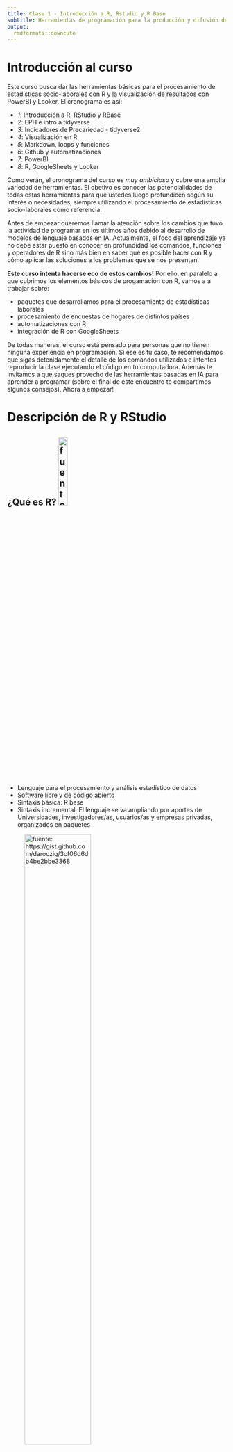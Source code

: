 ```yaml
---
title: Clase 1 - Introducción a R, Rstudio y R Base 
subtitle: Herramientas de programación para la producción y difusión de estadísticas socioeconómicas - ASET
output: 
  rmdformats::downcute
---
```



# Introducción al curso 

Este curso busca dar las herramientas básicas para el procesamiento de estadísticas socio-laborales con R y la visualización de resultados con PowerBI y Looker. El cronograma es así:

- *1*: Introducción a R, RStudio y RBase
- *2*: EPH e intro a tidyverse
- *3*: Indicadores de Precariedad - tidyverse2
- *4*: Visualización en R
- *5*: Markdown, loops y funciones
- *6*: Github y automatizaciones
- *7*: PowerBI
- *8*: R, GoogleSheets y Looker

Como verán, el cronograma del curso es *muy ambicioso* y cubre una amplia variedad de herramientas. El obetivo es conocer las potencialidades de todas estas herramientas para que ustedes luego profundicen según su interés o necesidades, siempre utilizando el procesamiento de estadísticas socio-laborales como referencia. 

Antes de empezar queremos llamar la atención sobre los cambios que tuvo la actividad de programar en los últimos años debido al desarrollo de modelos de lenguaje basados en IA. Actualmente, el foco del aprendizaje ya no debe estar puesto en conocer en profundidad los comandos, funciones y operadores de R sino más bien en saber qué es posible hacer con R y cómo aplicar las soluciones a los problemas que se nos presentan. 

**Este curso intenta hacerse eco de estos cambios!** Por ello, en paralelo a que cubrimos los elementos básicos de progamación con R, vamos a a trabajar sobre: 

- paquetes que desarrollamos para el procesamiento de estadísticas laborales
- procesamiento de encuestas de hogares de distintos países
- automatizaciones con R
- integración de R con GoogleSheets

De todas maneras, el curso está pensado para personas que no tienen ninguna experiencia en programación. Si ese es tu caso, te recomendamos que sigas detenidamente el detalle de los comandos utilizados e intentes reproducir la clase ejecutando el código en tu computadora. Además te invitamos a que saques provecho de las herramientas basadas en IA para aprender a programar (sobre el final de este encuentro te compartimos algunos consejos). Ahora a empezar!

# Descripción de R y RStudio     

## ¿Qué es R?   ![fuente: cran.r-project.org](img/Rlogo.png){width="20%"}
- Lenguaje para el procesamiento y análisis estadístico de datos  
- Software libre y de código abierto  
- Sintaxis básica: R base  
- Sintaxis incremental: El lenguaje se va ampliando por aportes de Universidades, investigadores/as, usuarios/as y empresas privadas, organizados en paquetes 

![fuente: https://gist.github.com/daroczig/3cf06d6db4be2bbe3368](img/cran_packages.png){width="60%"}

<br>

[^1]: Más allá de los comandos elementales, comandos más sofisticados tienen muchas versiones, y algunas quedan en desuso en el tiempo.

![https://www.rstudio.com/](img/RStudiologo.png)

El _entorno_ más cómodo para utilizar el _lenguaje_ __R__ es el _programa_ __R studio__

- Rstudio es una empresa que produce productos asociados al lenguaje R, como el programa sobre el que corremos los comandos, y extensiones del lenguaje (librerías).
 
- El programa es _gratuito_ y se puede bajar de la [página oficial](https://www.rstudio.com/) 


![Pantalla Rstudio](img/rstudio_pantalla.png)

## Diferencias con otros softwares

![fuente: http://ucanalytics.com/blogs/choose-your-data-mining-statistics-software/](img/Statistical Softwares.PNG)   

Algunas de las características principales de R:       

- Gratuito   
- Funciona principalmente por líneas de código (Aunque ya hay paquetes que permiten ejecutar comandos desde el menú y los botones sin tener que esribir código)
- Trabaja las bases de microdatos de forma virtual y no fisica, lo que permite disponer de varias al mismo tiempo sin mayor dificultad (no requiere abrir cada base, trabajarla por separado y luego cerrarla), ni exije guardar fisicamente los cambios.
- Comunidades-RUGs: Aportes de usuarias y usuarios
- Extensible a otros lenguajes y usos (presentación como esta, diseño de aplicaciones)
- Facilidad para automatizar procesamientos periódicos

<br>

# Lógica sintáctica en R base     

Con _R base_ nos referimos a los comandos básicos que vienen incorporados en el R, sin necesidad de cargar paquetes complementarios. 

## Objetos
Los __Objetos/Elementos__ constituyen la categoría esencial de R. De hecho, todo en R es un objeto, y se almacena con un nombre específico que **no debe poseer espacios**. Un número, un vector, una función, la progresión de letras del abecedario, una base de datos, un gráfico, constituyen para R objetos de distinto tipo. Los objetos que vamos creando a medida que trabajamos pueden visualizarse en la panel derecho superior de la pantalla ("Environment"). 


## Operadores

Los operadores son los símbolos que le indican a R que debe realizar una tarea. Mediante la combinación de datos y operadores es que logramos que R haga su trabajo.

Existen operadores específicos para cada tipo de tarea. Los tipos de operadores principales son los siguientes:

* De asignación
* Aritméticos
* Relacionales
* Lógicos


### Operadores de asignación

- **<-**
- **=**

Ambos operadores sirven para definir objetos, es decir, asignarle un valor. 
Sin embargo, en la práctica se suele utilizar el operador __```<-```__ para la definición de objetos, por más que el __```=```__ sea equivalente.  __A la izquierda__ del __```<-```__ debe ubicarse el nombre que tomará el elemento a crear. __Del lado derecho__ debe ir la definición del mismo.

Veamos un ejemplo:
```r
A <- 1
A 
```

Al definir un elemento, el mismo queda guardado en el ambiente del programa, y podrá ser utilizado posteriormente para observar su contenido o para realizar una operación con el mismo.

```r
A + 6
```

Al correr una linea con el nombre del objeto, la consola del programa nos muestra su contenido. Entre corchetes observamos el número de orden del elemento en cuestión.


```r
B <- 2
B
```

 __```<-```__ y __```=```__ son operadores __Unidireccionales__, es decir que:     
```A <- B``` o  ```A = B```implica que __A__ va tomar como valor el contenido del objeto __B__, y no al revés.

```r
A <- 150
B <- 132
```

```r
A = B #Ahora A toma el valor de B 
print(A)

#(B continua conservando el mismo valor)
```

En R, cuando se define un objeto con el mismo nombre de un objeto previamente existente, el último reemplaza al primero.


### Operadores aritméticos:

- Suma: ```+```
- Resta: ```-```
- Cociente: ```/```
- Multiplicación: ```*```
- Potencia: ```^```

```r
#suma 
5+6

#Resta
6-8

#cociente
6/2

#multiplicacion
6*2

#Potencia
3^3

```

### Operadores lógicos relacionales: 

Los operadores lógicos son usados para describir relaciones, expresadas como verdadero (TRUE) o falso (FALSE).

- Mayor: ```>```
- Mayor o igual: ```>=```
- Menor: ```<```
- Menor o igual: ```<=```
- Igual: ```==```
- Distinto: ```!=```


```r
#Redefinimos los valores A y B
A <- 10
B <- 20

#Realizamos comparaciones lógicas
A > B
A >= B
A < B
A <= B
A == B
A != B

```

Como muestra el siguiente ejemplo, el resultado de una operación lógica puede almacenarse como el valor de un objeto.

```r
C <- A != B
C
```


### Otros operadores lógicos: 

- Ó: ```|```
- Y: ```&```

```r
#Redefinimos los valores A y B
A <- 50
B <- 72
#Realizamos comparaciones lógicas

(A > 60 & B > 65)
(A < 60 | B < 65) 

```
> Practica:     
1) Crear un objeto llamado "mi_numero" que almecene un número que ustedes quieran. ¿Qué pasa si lo intentan nombrar como "mi numero"?         
2) Realizar alguna operación matemática con el objeto y guardar el resultado como un nuevo objeto llamado "otro_numero".     
3) Comprobar lógicamente si el segundo objeto es igual a 10.    
4) Comprobar lógicamente si alguno de los dos objetos es mayor a 10     


```r
mi_numero <- 9
otro_numero <- mi_numero *2
otro_numero == 10
(otro_numero > 10 | mi_numero > 10) 

```

## Caracteres especiales

- R es sensible a mayúsculas y minúsculas, tanto para los nombres de las variables, como para las funciones y parámetros.
- Los __espacios en blanco__ y los __carriage return__ (_enter_) no son considerados por el lenguaje. Los podemos aprovechar para emprolijar el código y que la lectura sea más simple[^2].

[^2]: veremos que existen ciertas excepciones con algunos paquetes más adelante. 

- El __numeral__ ```#``` se utiliza para hacer comentarios. Todo lo que se escribe después del # no es interpretado por R. Se debe utilizar un # por cada línea de código que se desea anular

- Los __corchetes__ ```[]``` se utilizan para acceder a un objeto:
    - en un vector[n° orden]
    - en una tabla[fila, columna]
    - en una lista[n° elemento]
- el signo __$__ también es un método de acceso. Particularmente, en los dataframes, nos permitira acceder a una determinada columna de una tabla

- Los __paréntesis__```()``` se utilizan en las funciones para definir los parámetros.

- Las __comas__ ```, ```  se utilizan para separar los parametros al interior de una función. 

***

## Tipos de Objetos:    
Existen un gran cantidad de objetos distintos en R, en lo que respecta al curso trabajaremos principalmente con 4 de ellos:

- Valores
- Vectores
- Data Frames
- Listas

### Valores
Nos vamos a referir como "valores" a los objetos de una sola dimensión. Un número, una palabra, una fecha.    

Los valores (y los objetos en general) en R pueden ser de distintas _clases_. Veamos algunos ejemplos:     

__Clase "Numeric" (numéricos)__
```r
A <- 1
class(A)
```

<br>
  
__Clase 'Character' (caracter)__
```r
A <- "Hola, ¿qué tal?"

class(A)
```

<br>

__Clase 'Date' (caracter)__
```r
class(Sys.Date())
```

### Vectores
Un vector es un conjunto de valores de la misma clase. Puede haber vectores númericos, character, Date, etc.

Para crear un __vector__ utilizamos el comando ```c()```, de combinar.
```r
# Vector numérico
vec_num <- c(1, 2, 2,2,3,2,1, 2, 1, 1, 1)
class(vec_num)

# Vector de caracteres
dias_char <- c("Lunes","Viernes","Viernes","Jueves",
       "Martes", "Martes","Miercoles","Martes",
       "Miercoles")
class(dias_char)

# Vector de tipo fecha
vec_fecha <- Sys.Date()+2

class(vec_fecha)

```
La función **table** nos permite hacer un tabulado univariado de la cantidad de casos para cada categoría de un vector (también sirve para tabulados bivariados). Contemos la cantidad de casos por dia de la semana
```r
table(dias_char)
```

#### Vectores de tipo 'factor'    
  
En general se usa para datos ordinales. Es decir, para una variable cualitativa para la cual necesitamos establecer cierta ordinalidad en sus posibles valores.      

**Crear o transforma una variable en *factor* nos será sumamente útil para realizar tablas o gráficos siguiendo un orden deseado para las categorías** 

```r
# Una propiedad del factor: las etiquetas.
dias_factor <- factor(dias_char,
                 levels = c("Lunes",
                            "Martes",
                            "Miercoles",
                            "Jueves",
                            "Viernes"))
class(dias_factor)
```
Veamos ahora como se muestra un tabulado con la variable como factor
```r
table(dias_factor)
```
La diferencia entre un _character_ y un _factor_ es que el último tiene solo algunos valores permitidos (levels), con un orden interno predefinido.   

Para almacenar como factor una variable, el software está internamente asignando un número a cada categoría. **Tener cuidado si piensan operar luego sobre dicha variable **
```r
as.numeric(dias_factor)
```
#### Operaciones con vectores           

Con los vectores numéricos se pueden hacer operaciones como, por ejemplo:
* sumarle 2 a cada elemento del __vector__ anterior.
```r
D <- c(1, 3, 4)
D <- D + 2
D
```

* sumarle 1 al primer elemento, 2 al segundo, y 3 al tercer elemento del __vector__ anterior
```r
E <- D + 1:3 #esto es equivalente a hacer 3+1, 5+2, 6+9 
E
```
```1:3``` significa que queremos todos los números enteros desde 1 hasta 3. 

#### Métodos de acceso      

Para trabajar con ciertos valores de un vector (u otro objeto de más de una dimensión) existen los denominados *métodos de acceso*. 
Para acceder a un valor de cierto vector utilizamos los signos ```[ ]``` y podemos buscarlo/s a través del número de orden

```r
# Si quiero al valor 2 del objeto E:
E 
E[2]
```

Si nos interesa quedarnos con dicho valor, al buscarlo lo asignamos a un nuevo objeto.
```r
E_posicion2 <-  E[2]
E_posicion2
```

Para __borrar__ un objeto del ambiente de trabajo, utilizamos la función _```rm()```_
```r
rm(E_posicion2)
E_posicion2
```

También podemos cambiar el texto del segundo elemento de E, por el texto "Pablo"
```r
E
E[2] <- "Pablo"
E

# Tener cuidado al modificar el tipo de uno de los valores y no el de todos los del objeto:
class(E)
```

> Practica:     
1) Crear un vector numerico de 7 valores, elegir numeros entre 1 y 50        
2) Comprobar logicamente cuales de ellos son menores a 25    
3) Extraer del vector el 3er y 5to valor      
4) Extraer del vector todos los valores menores a 25      


```r
vec_practica <- c(4,53,5,1,7,30,21)
vec_practica < 25
vec_practica[c(3,5)]
vec_practica[vec_practica < 25]

```


### Data Frames
Un Data Frame es una estructura de datos de 2 dimensiones o tabla, donde cada columna representa una variable, y cada fila una observación. 
Los data frames pueden contener datos de diferentes clases. 
Puede ser considerado como un conjunto de vectores de igual tamaño, donde cada vector (columna) tiene que tener datos del mismo tipo, pero las clases de vectores que conforman la tabla pueden ser distintas. Entonces, cada observación (fila) está compuesta por datos que pueden ser de distinto tipo.

Este objeto es central en el proceso de trabajo, ya que es la estructura más usada para realizar análisis de datos, y suele ser la forma en que se cargan datos externos para trabajar en el ambiente de R, y en que se exportan los resultados de nuestros trabajo.  

Veamos un ejemplo de data frame creado a partir de la combinación de vectores:
```r
AGLOMERADO  <- c(32,33,33,33,32)

SEXO  <-  c("Varon","Mujer","Mujer","Varon","Mujer")

EDAD  <-  c(60,54,18,27,32)

Datos <- data.frame(AGLOMERADO, SEXO, EDAD)
Datos
class(Datos)
```

Tal como en un __vector__ podemos acceder a los elementos a través de los ```[ ]```, en un __dataframe__ lo hacemos de la forma __```[fila, columna]```__.

En los Data.Frames tenemos, por definición, más de una columna (variable). Para acceder a alguna de ellas podemos utilizar el operador __```$```__.
```r
Datos[3,2]
Datos[4,3]

Datos$AGLOMERADO
class(Datos$AGLOMERADO)

Datos$AGLOMERADO[2]
```

¿que pasa si hacemos ```Datos$AGLOMERADO[3,2]``` ?
```r
Datos$AGLOMERADO[3,2]
```

Nótese que el último comando tiene un número incorrecto de dimensiones, porque estamos refiriendonos 2 veces a la columna AGLOMERADO.    

Acorde a lo visto anteriormente, el acceso a los __dataframes__ mediante  ```[ ]``` puede utilizarse también para realizar filtros.    

Por ejemplo, puedo utilizar los  ```[ ]``` para obtener del __dataframe__ ```Datos ```  unicamente los registros del AGLOMERADO 32:
```r
Datos[Datos$AGLOMERADO==32, ]

```

La lógica del paso anterior sería: Accedo al dataframe ```Datos```, pidiendo únicamente conservar las filas (por eso la condición se ubica a la _izquierda_ de la  ```, ```) que cumplan el requisito de pertenecer a la categoría __32__ de la variable __AGLOMERADO__.             

<br>

Alternativamente, también dentro de RBase tengo la función ``subset()`` con la cual puedo filtrar de manera **mucho más intuitiva**. Le paso como primer parámetro el Dataframe en cuestión y como segundo parámetro la condición lógica que deseo.
```r
subset(Datos,AGLOMERADO==32)
```

Si quiero realizar un cálculo sobre el subgrupo resultante del filtro anterior, puedo guardar este dataframe como un nuevo objeto, y acceder a alguna columna en particular. Por ejemplo, podría querer calcular la media de la edad para aquellas personas que residen en el aglomerado 32.
```r
aglo32 <- subset(Datos,AGLOMERADO==32)
mean(aglo32$EDAD)

# mean(subset(Datos,AGLOMERADO==32)$EDAD) # PODRIA HACERLO TODO DE UNA ASÍ
```
<br>

### Listas

Contienen una concatenación de objetos de cualquier tipo. Así como un vector contiene valores, un dataframe contiene vectores, una lista puede contener dataframes, pero también vectores, o valores, y _todo ello a la vez_
```r
LISTA <- list(A,B,C,D,E,Datos$AGLOMERADO, DF = Datos)
LISTA
```

Tal como para con los Vectores y los Data.Frames, podemos acceder a un elemento de una lista, utilizando el operador __```$```__:
```r
LISTA$DF
LISTA$DF$EDAD
LISTA$DF$EDAD[2]
```

También se pueden usar corchetes dobles __```[[]]```__ para acceder a los distintos elementos de una lista.
```r
LISTA[[6]]
```

O para acceder a un valor/vector (dependiendo del tipo de elemento de la lista) de un objeto de la lista:
```r
LISTA[[6]][1]

LISTA[[7]][2]

LISTA[[7]][2,1]
```

## Funciones:
Las funciones son series de procedimientos estandarizados, que toman como input determinados argumentos a fijar por el usuario (llamados parámetros), y devuelven un resultado acorde a la aplicación de dichos procedimientos. Su lógica de funcionamiento es:   
```funcion(argumento1 = arg1, argumento2 = arg2)```      

A lo largo del curso iremos viendo numerosas funciones, según lo requieran los distintos ejercicios. Sin embargo, veamos ahora algunos ejemplos para comprender su funcionamiento:    

- paste() : concatena una serie de caracteres, indicando por última instancia como separar a cada uno de ellos        
- paste0(): concatena una serie de caracteres sin separar
- sum(): suma de todos los elementos de un vector   
- mean() promedio aritmético de todos los elementos de un vector   
```r
paste("Pega","estas", 4, "palabras", sep = " ")

#Puedo concatenar caracteres almacenados en objetos
a <- c(1, 2, 3)
b <- "con"
c <- c(4, 5, 6)

paste(a,b,c,sep = "-")

# Paste0 pega los caracteres sin separador
paste0(a,b,c)

# Repasando un comando ya visto...
1:5

# Función para sumar
sum(1:5)

# Para calclar medias
mean(1:5)

#Maximo
max(Datos$EDAD)

#Valores únicos de un vector
unique(Datos$AGLOMERADO)

```
> Practica: Abrir la pequeña base contenida en el archivo "comunas.xlsx". Luego:            
1) Calcular el area promedio de las comunas               
2) Calcular el area total de la Ciudad de Buenos Aires     
3) Crear un nuevo dataframe que contenga solo las columnas AREA y COMUNA     
4) Crear un nuevo dataframe que contenga todas las columnas, pero solo las filas donde el area sea mayor a 15 millones.      

```r
comunas <- read_excel("bases/comunas.xlsx")
mean(comunas$AREA)
sum(comunas$AREA)
area_comunas_df<- comunas[,c("AREA","COMUNAS")]
grandes_df<- comunas[comunas$AREA > 15000000,]

```


# Instalación de paquetes complementarios al R Base

Hasta aquí hemos visto múltiples funciones que están contenidas dentro del lenguaje básico de R. Ahora bien, al tratarse de un software libre, distintos usuarios de R contribuyen sistemáticamente a expandir este lenguaje mediante la creación y actualización de __paquetes__ complementarios. Lógicamente, los mismos no están incluidos en la instalación inicial del programa, pero podemos descargarlos e instalarlos con el siguiente comando:   
``` 
install.packages("nombre_del_paquete") 
```
Al ejecutar el comando se descargarán de la pagina de [CRAN](www.cran.r-project.org) los archivos correspondientes al paquete hacia el directorio en donde hayamos instalado el programa. Típicamente los archivos se encontrarán en **C:\Program Files\R\R-4.0.4\library\**, siempre con la versión del programa correspondiente.              

Los paquetes sólo se instalan una vez en la computadora (si cambias de computadora, tenés que volver a instalarlo). Una vez instalado el paquete, cada vez que abramos una nueva sesión de R y querramos utilizar el mismo debemos **cargarlo al ambiente de trabajo** mediante la siguiente función:
``` 
library(nombre_del_paquete)
```
Nótese que al cargar/activar el paquete no son necesarias las comillas.

# Lectura y escritura de archivos
A la hora de importar una base de datos nos podemos llegar a enfrentar a distintos tipos de archivos. En R contamos con **distintos paquetes y funciones** según el **tipo de extensión** del archivo:    

```r
library(tidyverse)
library(kableExtra)

importacion <- tibble(
  "Tipo de archivo" = c("Texto Plano",
                        "Texto Plano",
                        "Texto Plano",
                        "Extension de R",
                        "Extension de R",
                         "Otros Softwares",
                         "Otros Softwares",
                         "Excel",
                         "Excel"),
           "Paquete" =c("readr",
                        "readr",
                        "readr",
                        "RBase",
                        "RBase",
                        "haven",
                        "haven",
                        "openxlsx",
                        "readxl"),
             "Extension" =c(".csv",
                          ".txt",
                          ".tsv",
                          ".RDS",
                          ".RDATA",
                          ".dta",
                          ".sav",
                          ".xlsx",
                          ".xls"),
         "Funciones" = c("read_csv()",
                           "read_txt()","read_tsv()",
                           "readRDS()", "open()",
                           "read_dta()","read_spss()",
                           "read.xlsx()","read_excel()")    
)  

kableExtra::kable(importacion, format = 'html') %>%
  kable_styling(bootstrap_options = c("striped", "hover")) %>% 
  collapse_rows(columns = 1)
```


## Archivos de texto plano (csv, txt)
En archivos de texto plano, el paquete se recomienda usar el paquete **readr** (que forma parte de tidyverse). Las diferencias entre cada una de sus funciones está en los parámetros que poseen para mejorar la importación.

```r
knitr::include_graphics("img/read_csv.png")
```
Es importante tener en cuenta que una base de datos que proviene de archivos _.txt_, o _.csv_ puede presentar diferencias en cuanto a los siguientes parametros:

¿Qué es lo que indican algunos de los parámetros que tenemos en la imagen?

-   encabezado (¿Tiene o no una primera fila con los nombes de las variables?)
-   delimitador (¿Cómo están separadas las variables en el archivo?: Ej: `,`, `;`, tab)
-   separador decimal (¿Cómo figuran los números en la base? Ej: ¿10.000, 10000 o 10,000)
-   quotes: ¿Como están indicados los valores de las variables de texto en la base?, ¿Aparecen entre comillas?

<br> 

Un ejemplo de cómo importar un archivo de tipo _delimitado por comas_
``` 
dataframe <- read.delim(file, header = TRUE, sep = ",", quote = "\"", dec = ".", fill = TRUE, comment.char = "", ...) 
```

Vamos con una base de la EPH (base individual - 1er trimestre 2017) 

En el parametro `file` tengo que especificar el nombre completo del archivo, incluyendo el directorio donde se encuentra. Lo más sencillo es abrir comillas, apretar `Tab` y se despliega el menú de las cosas que tenemos en el directorio de trabajo. Si queremos movernos hacia arriba en el directorio, agregamos `../`

```r
individual_t117 <- read.table(file = 'bases/usu_individual_t117.txt',
                              sep=";", 
                              dec=",", 
                              header = TRUE, 
                              fill = TRUE)
```

<br> 

  
La base de la EPH cuenta con más de 58.000 registros y 177 variables.
Al trabajar con bases de microdatos, resulta conveniente contar con algunos comandos para tener una mirada rápida de la base, antes de comenzar a realizar los procesamientos que deseemos.     

Veamos algunos de ellos:
```r
#View(individual_t117) # Abre la base en una ventana aparte

names(individual_t117)[1:10] # Devuelve el nombre de  las variables. Le pido solo los primeros 10

summary(individual_t117)[ ,c(8,10,31,133)] # Devuelve algunas medidas de resumen. Le pido ciertas columnas

head(individual_t117)[ ,1:5] # Devuelve sólo los primeros valores para las columnas seleccionadas

unique(individual_t117$REGION)# Muestra los únicos valores que toma una variable

# Notar que seguimos utilizando funciones de R base ya que no necesitamos cargar ningún 'paquete' para utilizarlos
```

## Excel 

Para leer y escribir archivos excel debemos utilizar los comandos que vienen con la librería ´´´openxlsx´´´
```r
library(openxlsx) 

# Creamos una tabla cualquiera de prueba
x <- 1:10
y <- 11:20
tabla_de_R <- data.frame(x, y)
tabla_de_R

# Escribimos el archivo
write.xlsx( x = tabla_de_R, file = "archivo_tabla.xlsx",
            row.names = FALSE)
```

Dónde lo guardó? Si trabajamos con un proyecto, R establece un directorio por default que es aquella carpeta donde hayamos creado el proyecto. Podemos entrar a las sub-carpetas agregando niveles con las ´´´__/__´´´ y al final escribiendo el nombre del archivo con su extensión (´´´archivo_tabla.xlsx´´´)

# Directorio de trabajo

A la hora de trabajar con archivos que tenemos guardados (o queremos guardar) en nuestra computadora, es importante tener en cuenta que R siempre esta operando con un directorio de trabajo específico. Este directorio será el punto de partida para importar archivos al ambiente de R, o exportar objetos del ámbiente y guardarlos como archivos nuevos en nuestra PC

Con la función `getwd()` podemos visualizar la ruta que el programa tiene seteada como directorio de trabajo:

```r
getwd()
```

Supongamos que quisieramos setear el directorio de trabajo en nuestra carpeta de "Fuentes", con el fin de facilitar la importación de bases de datos. La función setwd() nos permite realizar esto.

```r
setwd("C:/Users/usuario/Desktop/Guido/Trabajo/Cursos Intro a R/Fuentes")
```

> ¿ Que problema tiene setear la ruta de trabajo de esta manera?

Cuando especifico de esta forma un directorio de trabajo en mi computadora para importar y exportar archivos:

-   Si le comparto código y archivos a otra persona no podrá abrirlos.\
-   Si cambio de lugar la carpeta que contiene en mi computadora, tampoco podré abrir los archivos.

Rstudio tiene una herramienta muy útil de trabajo que son los **proyectos**.

![](img/Rproject.png)

Los proyectos permiten mantener un ambiente de trabajo delimitado por cada uno de nuestros trabajos. Es decir:

-   El directorio de trabajo siempre toma como punto inicial la carpeta donde esta ubicada el archivo .Rproj
-   El Environment es específico de nuestro proyecto. No se nos mezclará con resultados de código que podamos correr en otros proyecos.

Un proyecto no es un sólo script, sino toda una carpeta de trabajo.

Para crearlo, vamos al logo de nuevo projecto (Arriba a la derecha de la panatalla), y elegimos la carpeta de trabajo.

![](img/nuevo_proyecto.png){width="410"}![](img/nuevo_proyecto2.png){width="410"}\



# Github

[GitHub](https://github.com/) es una plataforma diseñada para **almacenar y administrar código**, al mismo tiempo nos permite llevar un *registro* y *control* de cualquier **cambio** sobre este código. 

Es una de las herramientas fundamentales para la **colaboración** y el **trabajo en equipo**.

Tener un registro de todos los cambios (y la posibilidad de deshacerlos!) se vuelve más importante a medida que nos dedicamos a proyectos más complejos y colaboramos con equipos más grandes. GitHub nos permite almacenar información sobre qué cambios se hicieron, cuándo, quién los hizo y por qué se hicieron.


## Dinámica de trabajo

La estructura básica para trabajar con GitHub son los **repositorios**:

*Un repositorio o proyecto de Git comprende toda la colección de archivos y carpetas asociados con un proyecto, en conjunto con el historial de revisión de cada archivo.*

El **flujo básico de trabajo** en GitHub es el siguiente:

1. Crear/clonar un repositorio.

2. Agregar/modificar código localmente.

3. Enviar nuestras modificaciones al repositorio (en la nube).

4. Descargar a nuestro repositorio local las modificaciones de nuestro equipo.

5. Hacer modificaciones nuevas y enviarlas a GitHub.

6. Repetir infinitamente 4 y 5.

A diferencia de otros softwares de control de versiones (Google Drive, Dropbox, etc.), está especialmente diseñado para trabajar cómodamente con código, y permite formas de colaboración más complejas: básicamente, no sólo hacer una modificación, sino proponer caminos alternativos.

![build5nines.com](img/branching.png){width="800"}


## Cómo interactuar con Git y GitHub?

Git es funciona por medio de comandos que pueden insertarse por consola. Sin embargo, hay muchas [opciones](https://docs.github.com/es/get-started/onboarding/getting-started-with-your-github-account#3-elegir-c%C3%B3mo-interactuar-con-github) para interactuar con GitHub que facilitan el trabajo con Git sin necesidad de usar los comandos específicos de este programa. A continuación vamos a comentar dos de ellas que son las que recomendamos usar para este curso. Sugerimos elegir al menos una de ellas para clonar el repositorio del curso y gestionar sus versiones, aunque pueden utilizarse en simultáneo:

###   [Rstudio + Git](https://happygitwithr.com/rstudio-git-github.html)

Es la integración de las herramientas de Git y GitHub al IDE de RStudio. En el [tutorial que les pasamos]('Clase_1_Tutorial_instalaciones.html') se detalla cómo instalar Git, abrir una cuenta de GitHub, registrarse desde RStudio y clonar un repositorio en tu compu local. En el 6to encuentro de este curso vamos a ver otras funcionalidades muy interesantes de GitHub. Hasta ahora lo único que necesitás saber es que haciendo click en el botón de Pull (flecha hacia abajo) vas a poder 'traer' las nuevas versiones del repositorio a la carpeta de tu compu.

![](img/git_captura.png){width="60%"}

Si cuando hacemos click en "Pull" nos sale un mensaje ```Already up to date.``` significa que no hay cambios en el repositorio que no tengamos en nuestra carpeta local.

-   [GitHub Desktop](https://docs.github.com/es/desktop/installing-and-configuring-github-desktop/overview/getting-started-with-github-desktop)

Es una aplicación de escritorio que permite interactuar con GitHub de manera aún más amigable. Permite hacer los mismos pasos que con Git, pero de manera más visual. Es otra buena opción para aquellos que no quieren trabajar con la consola de comandos o quieren revisar los cambios hechos en el código.

![Visualización de cambios desde Github Desktop](img/git_captura2.png){width="60%"}

# Programar con IA

Las herramientas más utilizadas actualmente son: 

- *ChatGPT*: conocidísimo modelo desarrollado por OpenAI. Tener en cuenta que, cuando traabajamos con R, debemos darle contexto al chat para que pueda darnos mejores respuestas. El contexto puede ser nuestro script entero o los mensajes que nos salen por consola (como por ejemplo el mensaje que nos sale cuando tenemos un error). También es una buena práctica dar una introducción en forma de texto sobre la actividad que estamos haciendo al menos una vez en un chat.

- *Github copilot*: herramienta desarrollada por Github que, si bien no da respuestas tan buenas como ChatGPT, tiene integraciones muy cómodas con IDEs. La principal ventaja de esta herramienta es que 'autocompleta' código con sugerencias que muchas veces parecen 'adivinar' lo que queremos hacer! La principal desventaja de GitHub Copilot es que cuesta U$S 10 por mes, aunque hay una prueba gratuita por 30 días.

## R Studio y Github copilot

**R Studio** tiene una integración desarrollada con Copilot que permite autocompletar código y tomar los comentarios que hacemos con "#" como si fueran prompts. Como decíamos anteriormente, Github Copilot es pago, por lo que primero es necesario suscribirse desde el sitio web de [Github Copilot](https://copilot.github.com/). Luego, en las "Global Options" de **RStudio** seleccionamos "Github copilot" y nos pedirá que ingresemos nuestro usuario y contraseña de Github.Para activar esta integración debemos ir a la pestaña de "Addins" y seleccionar "Github copilot".

![https://rstudio.github.io/copilot/](img/options_copilot.png){width="60%"}

## Interactuando con modelos de lenguaje con ```chattr```

El paquete ```chattr``` permite interactuar con modelos de lenguaje de manera sencilla. Para instalarlo, debemos correr el siguiente comando:

```r

devtools::install_github("gadenbuie/chattr") 

chattr::chattr_app()

#> ── chattr - Available models 
#> 
#> 1: GitHub - Copilot Chat -  (copilot) 
#> 2: OpenAI - Chat Completions - gpt-3.5-turbo (gpt35) 
#> 3: OpenAI - Chat Completions - gpt-4 (gpt4) 
#> 4: LlamaGPT - ~/ggml-gpt4all-j-v1.3-groovy.bin (llamagpt) 
#> 
#> Select the number of the model you would like to use:

```

Al correrlo por primera vez con ```chattr::chattr_app()``` nos pedirá que seleccionemos el modelo de lenguaje que queremos utilizar. Los modelos a elegir son los que hayamos seteado previamente en RStudio. En este caso, seleccionamos el modelo de Github Copilot. 

La ventaja de trabajar con este tipo de herramientas integradas a nuestro IDE es que los prompts que enviamos a los modelos toman en cuenta como contexto los archivos con los que estamos trabajando. En la siguiente imagen de la documentación de ```chattr::chattr_app()``` se ilustra esto: 

  
![github.com/mlverse/chattr](img/chattr-diagram.png){width="80%"}






